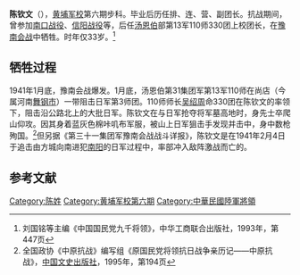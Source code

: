 '''陈钦文'''（{{bd|1908年||1941年|catIdx=陈}}），[[黄埔军校|黄埔军校]]第六期步科。毕业后历任排、连、营、副团长。抗战期间，曾参加[[南口战役|南口战役]]、[[信阳战役|信阳战役]]等，后任[[汤恩伯|汤恩伯]]部第13军110师330团上校团长，在[[豫南会战|豫南会战]]中牺牲。时年仅33岁。<ref>刘国铭等主编《中国国民党九千将领》，中华工商联合出版社，1993年，第447页</ref>
== 牺牲过程 ==
1941年1月底，豫南会战爆发。1月底，汤恩伯第31集团军第13军110师在尚店（今属河南[[舞钢市|舞钢市]]）一带阻击日军第3师团。110师师长[[吴绍周|吴绍周]]命330团在陈钦文的率领下，阻击沿公路北上的大批日军。陈钦文在与日军抢夺将军墓高地时，身先士卒爬山仰攻。因其身着蓝灰色棉咔叽布军服，被山上日军狙击手发现并击中，身中数枪殉国。<ref>全国政协《中原抗战》编写组《原国民党将领抗日战争亲历记——中原抗战》，[[中国文史出版社|中国文史出版社]]，1995年，第194页</ref>但另据《第三十一集团军豫南会战战斗详报》，陈钦文是在1941年2月4日于追击由方城向南进犯[[南阳|南阳]]的日军过程中，率部冲入敌阵激战而亡的。

==参考文献==
{{Reflist}}

[[Category:陈姓|Category:陈姓]]
[[Category:黄埔军校第六期|Category:黄埔军校第六期]]
[[Category:中華民國陸軍將領|Category:中華民國陸軍將領]]
